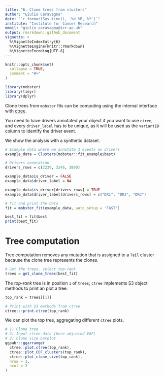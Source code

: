 ```yaml
---
title: "6. Clone trees from clusters"
author: "Giulio Caravagna"
date: "`r format(Sys.time(), '%d %B, %Y')`"
institute: "Institute for Cancer Research"
email: "giulio.caravagna@icr.ac.uk"
output: rmarkdown::github_document
vignette: >
  %\VignetteIndexEntry{6}
  %\VignetteEngine{knitr::rmarkdown}
  %\VignetteEncoding{UTF-8}
---
```


```r
knitr::opts_chunk$set(
  collapse = TRUE,
  comment = "#>"
)
```


<!-- <center> -->
<!-- <a href="https://caravagn.github.io/mobster"><img src="https://caravagn.github.io/mobster/reference/figures/logo.png" width=77px height=91px></img></a> -->
<!-- <a href="https://caravagn.github.io/ctree"><img src="https://caravagn.github.io/ctree/reference/figures/logo.png" width=77px height=91px></img></a> -->
<!-- </center> -->
<!-- <br> -->

```r
library(mobster)
library(tidyr)
library(dplyr)
```

Clone trees from `mobster` fits can be computing using the internal interface with [ctree](https://caravagn.github.io/ctree).

You need to have drivers annotated your object if you want to use `ctree`, and every `driver_label` has to be unique, as it will be used as the `variantID` column to identify the driver event.

We show the analysis with a synthetic dataset.

```r
# Example data where we annotate 3 events as drivers
example_data = Clusters(mobster::fit_example$best)

# Drivers annotation
drivers_rows = c(2239, 3246, 3800)

example_data$is_driver = FALSE
example_data$driver_label = NA

example_data$is_driver[drivers_rows] = TRUE
example_data$driver_label[drivers_rows] = c("DR1", "DR2", "DR3")

# Fit and print the data
fit = mobster_fit(example_data, auto_setup = 'FAST')

best_fit = fit$best
print(best_fit)
```

# Tree computation

Tree computation removes any mutation that is assigned to a `Tail` cluster because the clone tree represents the clones.
```r
# Get the trees, select top-rank
trees = get_clone_trees(best_fit)
```

The _top-rank_ tree is in position `1` of `trees`; `ctree` implements S3 object methods to print an plot a tree. 
```r
top_rank = trees[[1]]

# Print with S3 methods from ctree
ctree:::print.ctree(top_rank)
```

We can plot the top tree, aggregating different `ctree` plots.
```r
# 1) Clone tree
# 2) Input ctree data (here adjusted VAF)
# 3) Clone size barplot
ggpubr::ggarrange(
  ctree::plot.ctree(top_rank),
  ctree::plot_CCF_clusters(top_rank),
  ctree::plot_clone_size(top_rank),
  nrow = 1,
  ncol = 3
)
```



